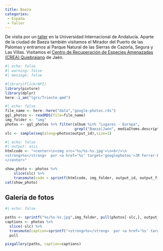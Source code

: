 ```yaml
---
title: Baeza
categories:
 - España
 - Taller
---
```


De visita por un [taller](/evnts/2005_Baeza.qmd) en la Universidad Internacional de Andalucía. Aparte de la ciudad de Baeza también visitamos el Mirador del Puerto de las Palomas y entramos al Parque Natural de las Sierras de Cazorla, Segura y Las Villas. Visitamos el [Centro de Recuperación de Especies Amenazadas (CREA) Quiebrajano](https://www.agenciamedioambienteyagua.es/DetalleCentroA.aspx?Id=17) de Jaén.



```r
#| echo: false
#| warning: false
#| message: false

#library(FlickrAPI)
library(pixture)
library(dplyr)
here::i_am("lgrs/Trieste.qmd")
```

```r
#| echo: false
file_name <- here::here("data","google-photos.rds")
ggl_photos <- readRDS(file=file_name)
img_folder <- "img"
photos <- ggl_photos %>% filter(album %in% "Lugares - Europa",
                                grepl("Baeza|Jaén", mediaItems.description))
slc <- sample(seq(along=photos$output_id),size=1)

```


```r
#| echo: false
#| output: asis
htmlcode <- "<center>\n<img src='%s/%s-%s.jpg'>\n<br/>\n
<strong>%s</strong>  por <a href='%s' target='googlephotos'>JR Ferrer-Paris @ Google Photos</a><br/>
</center>"

show_photo <- photos %>% 
    slice(slc) %>%
    transmute(code = sprintf(htmlcode, img_folder, output_id, output_file, mediaItems.description, mediaItems.productUrl)) %>% pull()
cat(show_photo)
```


## Galería de fotos

```r
#| echo: false

paths <- sprintf("%s/%s-%s.jpg",img_folder, pull(photos[-slc,], output_id), pull(photos[-slc,], output_file))
captions <- photos %>%
  slice(-slc) %>% 
  transmute(caption=sprintf("<strong>%s</strong>  por <a href='%s' target='googlephotos'>JR Ferrer-Paris @ Google Photos</a>",mediaItems.description,mediaItems.productUrl)) %>% 
  pull

pixgallery(paths, caption=captions)

```
